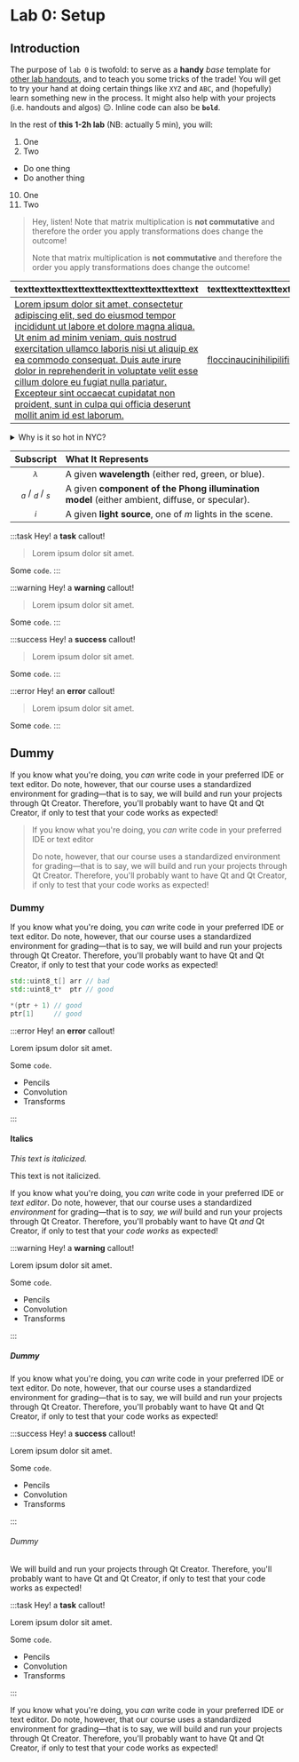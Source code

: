 
# Lab 0: Setup

## Introduction

The purpose of `lab 0` is twofold: to serve as a **handy** _base_ template for [other lab handouts](/labs), and to teach you some tricks of the trade! You will get to try your hand at doing certain things like `XYZ` and `ABC`, and (hopefully) learn something new in the process. It might also help with your projects (i.e. handouts and algos) :wink:. Inline code can also be **`bold`**.

In the rest of **this 1-2h lab** (NB: actually 5 min), you will:

1. One
2. Two

- Do one thing
- Do another thing

10. One
11. Two

> Hey, listen!
> Note that matrix multiplication is **not commutative** and therefore the order you apply transformations does change the outcome!
>
> Note that matrix multiplication is **not commutative** and therefore the order you apply transformations does change the outcome!

| texttexttexttexttexttexttexttexttexttexttext                                                                                                                                                                                                                                                                                                                                                                                                                          | texttexttexttexttexttexttexttexttexttexttext |
| :-------------------------------------------------------------------------------------------------------------------------------------------------------------------------------------------------------------------------------------------------------------------------------------------------------------------------------------------------------------------------------------------------------------------------------------------------------------------- | :------------------------------------------- |
| [Lorem ipsum dolor sit amet, consectetur adipiscing elit, sed do eiusmod tempor incididunt ut labore et dolore magna aliqua. Ut enim ad minim veniam, quis nostrud exercitation ullamco laboris nisi ut aliquip ex ea commodo consequat. Duis aute irure dolor in reprehenderit in voluptate velit esse cillum dolore eu fugiat nulla pariatur. Excepteur sint occaecat cupidatat non proident, sunt in culpa qui officia deserunt mollit anim id est laborum.](todo) | [floccinaucinihilipilification](todo)        |

<details>
  <summary>Why is it so hot in NYC?</summary>

For the love of god, somebody get this man into a refrigerator, stat!

Try your hand at doing certain things like `XYZ` and `ABC`, and (hopefully) learn something new in the process. It might also help with your projects (i.e. handouts and algos)

</details>

|     Subscript      | What It Represents                                                                            |
| :----------------: | :-------------------------------------------------------------------------------------------- |
|     $_\lambda$     | A given **wavelength** (either red, green, or blue).                                          |
| $_a$ / $_d$ / $_s$ | A given **component of the Phong illumination model** (either ambient, diffuse, or specular). |
|        $_i$        | A given **light source**, one of $m$ lights in the scene.                                     |

:::task
Hey! a **task** callout!

> Lorem ipsum dolor sit amet.

Some `code`.
:::

:::warning
Hey! a **warning** callout!

> Lorem ipsum dolor sit amet.

Some `code`.
:::

:::success
Hey! a **success** callout!

> Lorem ipsum dolor sit amet.

Some `code`.
:::

:::error
Hey! an **error** callout!

> Lorem ipsum dolor sit amet.

Some `code`.
:::

## Dummy

If you know what you're doing, you _can_ write code in your preferred IDE or text editor. Do note, however, that our course uses a standardized environment for grading&mdash;that is to say, we will build and run your projects through Qt Creator. Therefore, you'll probably want to have Qt and Qt Creator, if only to test that your code works as expected!

> If you know what you're doing, you _can_ write code in your preferred IDE or text editor
>
> Do note, however, that our course uses a standardized environment for grading&mdash;that is to say, we will build and run your projects through Qt Creator. Therefore, you'll probably want to have Qt and Qt Creator, if only to test that your code works as expected!

### Dummy

If you know what you're doing, you _can_ write code in your preferred IDE or text editor. Do note, however, that our course uses a standardized environment for grading&mdash;that is to say, we will build and run your projects through Qt Creator. Therefore, you'll probably want to have Qt and Qt Creator, if only to test that your code works as expected!

```cpp
std::uint8_t[] arr // bad
std::uint8_t*  ptr // good
```

```cpp
*(ptr + 1) // good
ptr[1]     // good
```

:::error
Hey! an **error** callout!

Lorem ipsum dolor sit amet.

Some `code`.

- Pencils
- Convolution
- Transforms

:::

#### Italics

_This text is italicized._

This text is not italicized.

If you know what you're doing, you _can_ write code in your preferred IDE or _text editor_. Do note, however, that our course uses a standardized _environment_ for grading&mdash;that is to _say, we will_ build and run your projects through Qt Creator. Therefore, you'll probably want to have Qt _and_ Qt Creator, if only to test that your _code works_ as expected!

:::warning
Hey! a **warning** callout!

Lorem ipsum dolor sit amet.

Some `code`.

- Pencils
- Convolution
- Transforms

:::

##### Dummy

If you know what you're doing, you _can_ write code in your preferred IDE or text editor. Do note, however, that our course uses a standardized environment for grading&mdash;that is to say, we will build and run your projects through Qt Creator. Therefore, you'll probably want to have Qt and Qt Creator, if only to test that your code works as expected!

:::success
Hey! a **success** callout!

Lorem ipsum dolor sit amet.

Some `code`.

- Pencils
- Convolution
- Transforms

:::

###### Dummy

We will build and run your projects through Qt Creator. Therefore, you'll probably want to have Qt and Qt Creator, if only to test that your code works as expected!

:::task
Hey! a **task** callout!

Lorem ipsum dolor sit amet.

Some `code`.

- Pencils
- Convolution
- Transforms

:::

If you know what you're doing, you _can_ write code in your preferred IDE or text editor. Do note, however, that our course uses a standardized environment for grading&mdash;that is to say, we will build and run your projects through Qt Creator. Therefore, you'll probably want to have Qt and Qt Creator, if only to test that your code works as expected!

